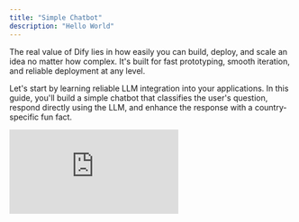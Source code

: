 ```yaml
---
title: "Simple Chatbot"
description: "Hello World"
---
```


The real value of Dify lies in how easily you can build, deploy, and scale an idea no matter how complex. It's built for fast prototyping, smooth iteration, and reliable deployment at any level.

Let's start by learning reliable LLM integration into your applications. In this guide, you'll build a simple chatbot that classifies the user's question, respond directly using the LLM, and enhance the response with a country-specific fun fact.

<iframe 
  className="w-full aspect-video rounded-xl" 
  src="https://www.youtube.com/embed/dJ34OU_JY7Y?si=AiYJq7WY1iUCgGAO" 
  title="Dify Quick Start Video" 
  frameBorder="0" 
  allow="accelerometer; autoplay; clipboard-write; encrypted-media; gyroscope; picture-in-picture" 
  allowFullScreen 
/>

## Step 1: Create a New Workflow (2 min)

1. Go to **Studio** > **Workflow** > **Create from Blank** > **Orchestrate** > **New Chatflow** > **Create**

## Step 2: Add Workflow Nodes (6 min)

<Tip>
  When you want to reference any variable, type `{` or `/` first and you can see the different variables available in your workflow.
</Tip>

### 1. LLM Node and Output: Understand and Answer the Question

<Info>
  `LLM` node sends a prompt to a language model to generate a response based on user input. It abstracts away the complexity of API calls, rate limits, and infrastructure, so you can just focus on designing logic.
</Info>

<Steps>
  <Step title="Create LLM Node">
    Create an LLM node using the `Add Node` button and connect it to your Start node
  </Step>
  
  <Step title="Configure Model">
    Choose a default model
  </Step>
  
  <Step title="Set System Prompt">
    Paste this into the System Prompt field:

    ```text
    The user will ask a question about a country. The question is {{sys.query}}  
    Tasks: 
    1. Identify the country mentioned. 
    2. Rephrase the question clearly. 
    3. Answer the question using general knowledge. 
    
    Respond in the following JSON format: 
    {   
      "country": "<country name>",
      "question": "<rephrased question>",
      "answer": "<direct answer to the question>" 
    }
    ```
  </Step>
  
  <Step title="Enable Structured Output">
    **Enable Structured Output** allows you to easily control what the LLM will return and ensure consistent, machine-readable outputs for downstream use in precise data extraction or conditional logic.
    
    - Toggle Output Variables Structured ON > `Configure` and click `Import from JSON`
    - Paste:
    
    ```json
    {   
      "country": "string",   
      "question": "string",   
      "answer": "string" 
    }
    ```
  </Step>
</Steps>

### 2. Code Block: Get Fun Fact

<Info>
  `Code` node executes custom logic using code. It lets you inject code exactly where needed—within a visual workflow—saving you from wiring up an entire backend.
</Info>

<Steps>
  <Step title="Create Code Node">
    Create a `Code` Node using the `Add Node` button and connect to LLM block
  </Step>
  
  <Step title="Configure Input Variable">
    Change one `Input Variable` name to "country" and set the variable to `structured_output` > `country`
  </Step>
  
  <Step title="Add Python Code">
    Paste this code into `PYTHON3`:

    ```python
    def main(country: str) -> dict:     
      country_name = country.lower()     
      fun_facts = {
        "japan": "Japan has more than 5 million vending machines.",
        "france": "France is the most visited country in the world.",
        "italy": "Italy has more UNESCO World Heritage sites than any other country."     
      }     
      fun_fact = fun_facts.get(country_name, f"No fun fact available for {country.title()}.")
      return {"fun_fact": fun_fact}
    ```
  </Step>
  
  <Step title="Rename Output Variable">
    Change output variable `result` to `fun_fact` to have a better labeled variable
  </Step>
</Steps>

### 3. Answer Node: Final Answer to User

<Info>
  `Answer` Node creates a clean final output to return.
</Info>

<Steps>
  <Step title="Create Answer Node">
    Create an `Answer` Node using the `Add Node` button
  </Step>
  
  <Step title="Configure Answer Field">
    Paste into the Answer Field:

    ```text
    Q: {{ structured_output.question }} 

    A: {{ structured_output.answer }} 

    Fun Fact: {{ fun_fact }}
    ```
  </Step>
</Steps>

End Workflow:

<img
  src="/images/quick-start-workflow-overview.png"
  alt="Complete workflow diagram showing LLM, Code, and Answer nodes connected"
  style={{ width: "100%" }}
/>

---

## Step 3: Test the Bot (3 min)

Click `Preview`, then ask:

- "What is the capital of France?"
- "Tell me about Japanese cuisine"
- "Describe the culture in Italy"
- Any other questions

Make sure your Bot works as expected!

## You've Completed the Bot!

This guide showed how to integrate language models reliably and scalably without reinventing infrastructure. With Dify's visual workflows and modular nodes, you're not just building faster, you're adopting a clean, production-ready architecture for LLM-powered apps.

{/*
Contributing Section
DO NOT edit this section!
It will be automatically generated by the script.
*/}

---

[Edit this page](https://github.com/langgenius/dify-docs/edit/main/en/documentation/pages/tutorials/simple-chatbot.mdx) | [Report an issue](https://github.com/langgenius/dify-docs/issues/new?template=docs.yml)

